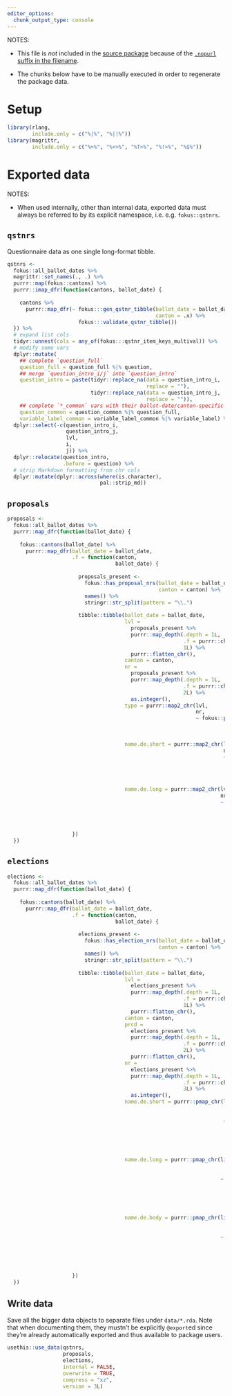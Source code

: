 ```yaml
---
editor_options:
  chunk_output_type: console
---
```


NOTES:

-   This file is *not* included in the [source package](https://r-pkgs.org/package-structure-state.html#source-package) because of the [`.nopurl` suffix in the
    filename](https://rpkg.dev/pkgpurl/reference/purl_rmd.html#-rmd-files-excluded-from-purling).

-   The chunks below have to be manually executed in order to regenerate the package data.

# Setup

```r
library(rlang,
        include.only = c("%|%", "%||%"))
library(magrittr,
        include.only = c("%>%", "%<>%", "%T>%", "%!>%", "%$%"))
```

# Exported data

NOTES:

-   When used internally, other than internal data, exported data must always be referred to by its explicit namespace, i.e. e.g. `fokus::qstnrs`.

## `qstnrs`

Questionnaire data as one single long-format tibble.

```r
qstnrs <-
  fokus::all_ballot_dates %>%
  magrittr::set_names(., .) %>%
  purrr::map(fokus::cantons) %>%
  purrr::imap_dfr(function(cantons, ballot_date) {
    
    cantons %>%
      purrr::map_dfr(~ fokus:::gen_qstnr_tibble(ballot_date = ballot_date,
                                                canton = .x) %>%
                       fokus:::validate_qstnr_tibble())
  }) %>%
  # expand list cols
  tidyr::unnest(cols = any_of(fokus:::qstnr_item_keys_multival)) %>%
  # modify some vars
  dplyr::mutate(
    ## complete `question_full`
    question_full = question_full %|% question,
    ## merge `question_intro_i/j` into `question_intro`
    question_intro = paste(tidyr::replace_na(data = question_intro_i,
                                             replace = ""),
                           tidyr::replace_na(data = question_intro_j,
                                             replace = "")),
    ## complete `*_common` vars with their ballot-date/canton-specific siblings
    question_common = question_common %|% question_full,
    variable_label_common = variable_label_common %|% variable_label) %>%
  dplyr::select(-c(question_intro_i,
                   question_intro_j,
                   lvl,
                   i,
                   j)) %>%
  dplyr::relocate(question_intro,
                  .before = question) %>%
  # strip Markdown formatting from chr cols
  dplyr::mutate(dplyr::across(where(is.character),
                              pal::strip_md))
```

## `proposals`

```r
proposals <- 
  fokus::all_ballot_dates %>%
  purrr::map_dfr(function(ballot_date) {
    
    fokus::cantons(ballot_date) %>%
      purrr::map_dfr(ballot_date = ballot_date,
                     .f = function(canton,
                                   ballot_date) {
                       
                       proposals_present <-
                         fokus::has_proposal_nrs(ballot_date = ballot_date,
                                                 canton = canton) %>%
                         names() %>%
                         stringr::str_split(pattern = "\\.")
                       
                       tibble::tibble(ballot_date = ballot_date,
                                      lvl =
                                        proposals_present %>%
                                        purrr::map_depth(.depth = 1L,
                                                         .f = purrr::chuck,
                                                         1L) %>%
                                        purrr::flatten_chr(),
                                      canton = canton,
                                      nr =
                                        proposals_present %>%
                                        purrr::map_depth(.depth = 1L,
                                                         .f = purrr::chuck,
                                                         2L) %>%
                                        as.integer(),
                                      type = purrr::map2_chr(lvl,
                                                             nr,
                                                             ~ fokus::proposal_type(ballot_date = !!ballot_date,
                                                                                    lvl = .x,
                                                                                    canton = !!canton,
                                                                                    proposal_nr = .y)),
                                      name.de.short = purrr::map2_chr(lvl,
                                                                      nr,
                                                                      ~ fokus::proposal_name(ballot_date = !!ballot_date,
                                                                                             lvl = .x,
                                                                                             canton = !!canton,
                                                                                             proposal_nr = .y,
                                                                                             type = "short")),
                                      name.de.long = purrr::map2_chr(lvl,
                                                                     nr,
                                                                     ~ fokus::proposal_name(ballot_date = !!ballot_date,
                                                                                            lvl = .x,
                                                                                            canton = !!canton,
                                                                                            proposal_nr = .y,
                                                                                            type = "long")))
                     })
  })
```

## `elections`

```r
elections <- 
  fokus::all_ballot_dates %>%
  purrr::map_dfr(function(ballot_date) {
    
    fokus::cantons(ballot_date) %>%
      purrr::map_dfr(ballot_date = ballot_date,
                     .f = function(canton,
                                   ballot_date) {
                       
                       elections_present <-
                         fokus::has_election_nrs(ballot_date = ballot_date,
                                                 canton = canton) %>%
                         names() %>%
                         stringr::str_split(pattern = "\\.")
                       
                       tibble::tibble(ballot_date = ballot_date,
                                      lvl =
                                        elections_present %>%
                                        purrr::map_depth(.depth = 1L,
                                                         .f = purrr::chuck,
                                                         1L) %>%
                                        purrr::flatten_chr(),
                                      canton = canton,
                                      prcd =
                                        elections_present %>%
                                        purrr::map_depth(.depth = 1L,
                                                         .f = purrr::chuck,
                                                         2L) %>%
                                        purrr::flatten_chr(),
                                      nr =
                                        elections_present %>%
                                        purrr::map_depth(.depth = 1L,
                                                         .f = purrr::chuck,
                                                         3L) %>%
                                        as.integer(),
                                      name.de.short = purrr::pmap_chr(list(lvl,
                                                                           prcd,
                                                                           nr),
                                                                      ~ fokus::election_name(ballot_date = !!ballot_date,
                                                                                             lvl = ..1,
                                                                                             canton = !!canton,
                                                                                             prcd = ..2,
                                                                                             election_nr = ..3,
                                                                                             type = "short")),
                                      name.de.long = purrr::pmap_chr(list(lvl,
                                                                          prcd,
                                                                          nr),
                                                                     ~ fokus::election_name(ballot_date = !!ballot_date,
                                                                                            lvl = ..1,
                                                                                            canton = !!canton,
                                                                                            prcd = ..2,
                                                                                            election_nr = ..3,
                                                                                            type = "long")),
                                      name.de.body = purrr::pmap_chr(list(lvl,
                                                                          prcd,
                                                                          nr),
                                                                     ~ fokus::election_name(ballot_date = !!ballot_date,
                                                                                            lvl = ..1,
                                                                                            canton = !!canton,
                                                                                            prcd = ..2,
                                                                                            election_nr = ..3,
                                                                                            type = "body")))
                     })
  })
```

## Write data

Save all the bigger data objects to separate files under `data/*.rda`. Note that when documenting them, they mustn't be explicitly `@export`ed since they're
already automatically exported and thus available to package users.

```r
usethis::use_data(qstnrs,
                  proposals,
                  elections,
                  internal = FALSE,
                  overwrite = TRUE,
                  compress = "xz",
                  version = 3L)
```
